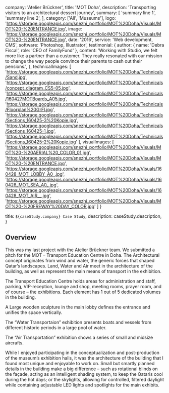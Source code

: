 
  company: 'Atelier Brückner',
  title: 'MOT Doha',
  description:
    'Transporting visitors to an architectural dessert journey',
  summary: [
    'summary line 1',
    'summary line 2',
  ],
  category: ['All', 'Museums'],
  logo: 'https://storage.googleapis.com/snezhi_portfolio/MOT%20Doha/Visuals/MOT%20-%20ENTRANCE.jpg',
  image: 'https://storage.googleapis.com/snezhi_portfolio/MOT%20Doha/Visuals/MOT%20-%20ENTRANCE.jpg',
  date: '2016',
  service: 'Web development, CMS',
  software: 'Photoshop, Illustrator',
  testimonial: {
    author: { name: 'Debra Fiscal', role: 'CEO of FamilyFund' },
    content:
      'Working with Studio, we felt more like a partner than a customer. They really resonated with our mission to change the way people convince their parents to cash out their pensions.',
  },
  technicalImages: [
    'https://storage.googleapis.com/snezhi_portfolio/MOT%20Doha/Technicals/Sand.jpg',
    'https://storage.googleapis.com/snezhi_portfolio/MOT%20Doha/Technicals/concept_diagram_CS5-05.jpg',
    'https://storage.googleapis.com/snezhi_portfolio/MOT%20Doha/Technicals/160427MOTBoards_A05.jpg',
    'https://storage.googleapis.com/snezhi_portfolio/MOT%20Doha/Technicals/Floorplan%20GrFl.jpg',
    'https://storage.googleapis.com/snezhi_portfolio/MOT%20Doha/Technicals/Sections_160425-3%20Kopie.jpg',
    'https://storage.googleapis.com/snezhi_portfolio/MOT%20Doha/Technicals/Sections_160425-1.jpg',
    'https://storage.googleapis.com/snezhi_portfolio/MOT%20Doha/Technicals/Sections_160425-2%20Kopie.jpg'
  ],
  visualImages: [
    'https://storage.googleapis.com/snezhi_portfolio/MOT%20Doha/Visuals/MOT%20-%20AERIAL%20_COLOR_01.jpg',
    'https://storage.googleapis.com/snezhi_portfolio/MOT%20Doha/Visuals/MOT%20-%20ENTRANCE.jpg',
    'https://storage.googleapis.com/snezhi_portfolio/MOT%20Doha/Visuals/160428_MOT_LOBBY_A0_.jpg',
    'https://storage.googleapis.com/snezhi_portfolio/MOT%20Doha/Visuals/160428_MOT_SEA_A0_.jpg',
    'https://storage.googleapis.com/snezhi_portfolio/MOT%20Doha/Visuals/160428_MOT_AIR__.jpg',
    'https://storage.googleapis.com/snezhi_portfolio/MOT%20Doha/Visuals/MOT%20-%20FREWAY%20DAY_COLOR.jpg'
  ]
}

  title: `${caseStudy.company} Case Study`,
  description: caseStudy.description,
}

## Overview

This was my last project with the Atelier Brückner team. We submitted a pitch for the MOT – Transport Education Centre in Doha. The Architectural concept originates from wind and water, the generic forces that shaped Qatar’s landscapes. Land, Water and Air meet in the architecture of the building, as well as represent the main means of transport in the exhibition. 

The Transport Education Centre holds areas for administration and staff, parking, VIP-reception, lounge and shop, meeting rooms, prayer room, and of course – the exhibitions. Each element has 1 out of 5 dedicated volumes in the building.

A Large wooden sculpture in the main lobby defines the entrance and unifies the space vertically.

The “Water Transportaion” exhibition presents boats and vessels from different historic periods in a large pool of water.

The “Air Transportation” exhibition shows a series of small and midsize aircrafts.

While I enjoyed participating in the conceptualization and post-production of the museum’s exhibition halls, it was the architecture of the building that I found most unique and enjoyable to work on. Small but smartly planned details in the building make a big difference – such as rotational blinds on the façade, acting as an intelligent shading system, to keep the Qataris cool during the hot days; or the skylights, allowing for controlled, filtered daylight while containing adjustable LED lights and spotlights for the main exhibits.



